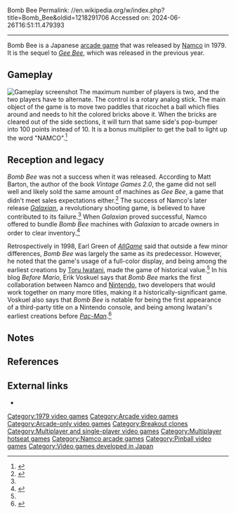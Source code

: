Bomb Bee
Permalink: //en.wikipedia.org/w/index.php?title=Bomb_Bee&oldid=1218291706
Accessed on: 2024-06-26T16:51:11.479393



------
Bomb Bee
{{Short description|Namco video game}}
{{Infobox video game
| title         = Bomb Bee
| image         = BombBee arcadeflyer.png
| developer     = [[Namco]]
| publisher     = Namco <br> [[Nintendo]]<ref>{{cite web |title = ''Bomb Bee N'' |url= http://blog.beforemario.com/2012/09/nintendo-bomb-bee-n-n-1979.html}}</ref>
| designer      = [[Toru Iwatani]]
| programmer    = Shouichi Fukatani<ref>{{cite book |last1=Szczepaniak |first1=John |title=The Untold History of Japanese Game Developers |date=11 August 2014 |isbn=978-0992926007 |pages=201 |publisher=SMG Szczepaniak |edition=First |url=https://archive.org/details/TheUntoldHistoryOfJapaneseGameDevelopersVol.2JohnSzczepaniak/page/n361?q=cutie+q |accessdate=12 August 2019}}</ref><br>Shigeichi Ishimura
| release       = {{vgrelease|JP|June 1979}} 
| genre         = [[Breakout clone|Block breaker]], [[pinball|video pinball]]
| series        = ''Gee Bee''
| modes         = [[Single-player]], [[multiplayer]] (alternating turns)
| platforms     = [[Arcade game|Arcade]]
}}
{{nihongo foot|'''''Bomb Bee'''''|ボムビー|Bomu Bī|lead=yes|group=lower-alpha}} is a Japanese [[arcade game]] that was released by [[Namco]] in 1979. It is the sequel to ''[[Gee Bee (video game)|Gee Bee]]'', which was released in the previous year.

==Gameplay==
[[File:Bomb Bee screenshot.png|thumb|left|Gameplay screenshot]]
The maximum number of players is two, and the two players have to alternate. The control is a rotary analog stick. The main object of the game is to move two paddles that ricochet a ball which flies around and needs to hit the colored bricks above it. When the bricks are cleared out of the side sections, it will turn that same side's pop-bumper into 100 points instead of 10. It is a bonus multiplier to get the ball to light up the word "NAMCO".<ref name=bomb>{{cite web|title=Bomb Bee|url=http://www.arcade-museum.com/game_detail.php?game_id=7179|publisher=The International Arcade Museum|accessdate=2012-12-28}}</ref>

==Reception and legacy==
{{Video game reviews
| Allgame = {{rating|2.5|5}}<ref name="Allgame">{{cite web |last1=Green |first1=Earl |title=Bomb Bee - Review |url=http://www.allgame.com/game.php?id=9666&tab=review |website=[[AllGame]] |publisher=All Media |accessdate=8 July 2020 |archiveurl=https://web.archive.org/web/20141115110506/http://www.allgame.com/game.php?id=9666&tab=review |archivedate=15 November 2014 |date=1998}}</ref>
}}
''Bomb Bee'' was not a success when it was released. According to Matt Barton, the author of the book ''Vintage Games 2.0'', the game did not sell well and likely sold the same amount of machines as ''Gee Bee'', a game that didn't meet sales expectations either.<ref>{{cite book |last1=Barton |first1=Matt |title=Vintage Games 2.0 |date=8 May 2019 |publisher=[[CRC Press]] |isbn=9781000000924 |page=55 |url=https://books.google.com/books?id=fU-fDwAAQBAJ&dq=%22bomb+bee%22+namco&pg=PA55 |accessdate=9 July 2020 |archiveurl=https://web.archive.org/web/20200709161030/https://www.google.com/books/edition/Vintage_Games_2_0/fU-fDwAAQBAJ?hl=en&gbpv=1&dq=%22bomb+bee%22+namco&pg=PA55&printsec=frontcover |archivedate=9 July 2020}}</ref> The success of Namco's later release ''[[Galaxian]]'', a revolutionary shooting game, is believed to have contributed to its failure.<ref name="Nico"/> When ''Galaxian'' proved successful, Namco offered to bundle ''Bomb Bee'' machines with ''Galaxian'' to arcade owners in order to clear inventory.<ref name="Nico">{{cite web |title=『ワニワニパニック』開発者からグループ会長にまで上り詰めた男が語る、ナムコ激動の40年。創業者・中村雅哉との思い出、バンダイ経営統合の舞台裏【バンダイナムコ前会長・石川祝男インタビュー：ゲームの企画書】 |url=https://news.nicovideo.jp/watch/nw3876772 |website=Nico Nico News |publisher=[[Niconico]] |accessdate=9 July 2020 |archiveurl=https://web.archive.org/web/20190405173636/https://news.nicovideo.jp/watch/nw3876772 |archivedate=5 April 2019 |language=ja |date=14 September 2018}}</ref>

Retrospectively in 1998, Earl Green of ''[[AllGame]]'' said that outside a few minor differences, ''Bomb Bee'' was largely the same as its predecessor. However, he noted that the game's usage of a full-color display, and being among the earliest creations by [[Toru Iwatani]], made the game of historical value.<ref name="Allgame"/> In his blog ''Before Mario'', Erik Voskuel says that ''Bomb Bee'' marks the first collaboration between Namco and [[Nintendo]], two developers that would work together on many more titles, making it a historically-significant game. Voskuel also says that ''Bomb Bee'' is notable for being the first appearance of a third-party title on a Nintendo console, and being among Iwatani's earliest creations before ''[[Pac-Man]]''.<ref name="Before Mario">{{cite web |last1=Voskuel |first1=Erik |title=Nintendo / Namco Bomb Bee-N (ボムビーN, 1979) |url=http://blog.beforemario.com/2012/09/nintendo-bomb-bee-n-n-1979.html |website=Before Mario |accessdate=9 July 2020 |archiveurl=https://web.archive.org/web/20141217130716/http://blog.beforemario.com/2012/09/nintendo-bomb-bee-n-n-1979.html |archivedate=17 December 2014 |date=30 September 2012}}</ref>

==Notes==
{{notelist}}

==References==
{{reflist}}

==External links==
* {{KLOV game|id=7179|name=Bomb Bee}}

[[Category:1979 video games]]
[[Category:Arcade video games]]
[[Category:Arcade-only video games]]
[[Category:Breakout clones]]
[[Category:Multiplayer and single-player video games]]
[[Category:Multiplayer hotseat games]]
[[Category:Namco arcade games]]
[[Category:Pinball video games]]
[[Category:Video games developed in Japan]]